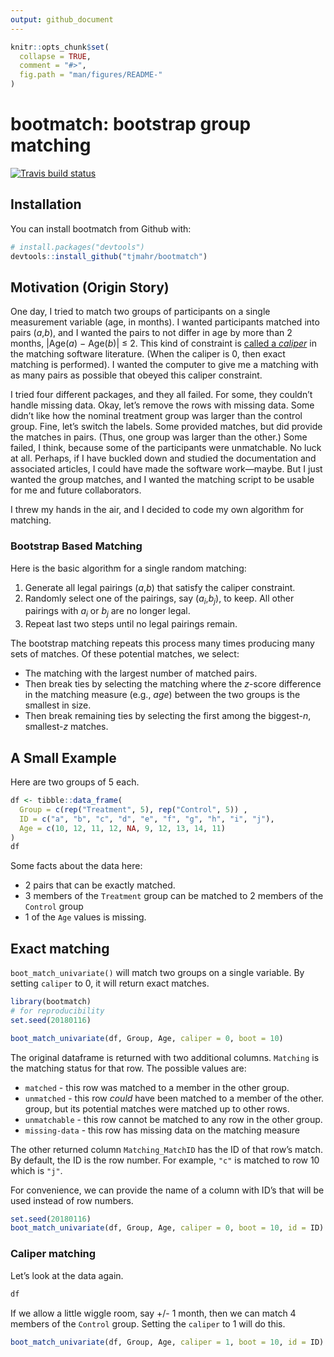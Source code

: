 ```yaml
---
output: github_document
---
```


<!-- README.md is generated from README.Rmd. Please edit that file -->

```r
knitr::opts_chunk$set(
  collapse = TRUE,
  comment = "#>",
  fig.path = "man/figures/README-"
)
```

# bootmatch: bootstrap group matching 

[![Travis build status](https://travis-ci.org/tjmahr/bootmatch.svg?branch=master)](https://travis-ci.org/tjmahr/bootmatch)

## Installation

You can install bootmatch from Github with:

```r
# install.packages("devtools")
devtools::install_github("tjmahr/bootmatch")
```

## Motivation (Origin Story)

One day, I tried to match two groups of participants on a single measurement
variable (age, in months). I wanted participants matched into pairs 
(*a*,*b*), and I wanted the pairs to not differ in 
age by more than 2 months, |Age(_a_) − Age(_b_)| ≤ 2. This kind of constraint 
is [called a _caliper_][caliper] in the matching software literature. (When the
caliper is 0, then exact matching is performed). I wanted the computer to give
me a matching with as many pairs as possible that obeyed this caliper
constraint.

I tried four different packages, and they all failed. For some, they couldn't
handle missing data. Okay, let's remove the rows with missing data. Some didn't
like how the nominal treatment group was larger than the control group. Fine,
let's switch the labels. Some provided matches, but did provide the
matches in pairs. (Thus, one group was larger than the other.) Some failed, I
think, because some of the participants were unmatchable. No luck at all.
Perhaps, if I have buckled down and studied the documentation and associated
articles, I could have made the software work—maybe. But I just wanted the
group matches, and I wanted the matching script to be usable for me and future
collaborators.

I threw my hands in the air, and I decided to code my own algorithm for
matching.

### Bootstrap Based Matching

Here is the basic algorithm for a single random matching:

1.  Generate all legal pairings (*a*,*b*) that satisfy the caliper constraint.
2.  Randomly select one of the pairings, say
    (*a*<sub>*i*</sub>,*b*<sub>*j*</sub>), to keep. All other pairings with
    *a*<sub>*i*</sub> or *b*<sub>*j*</sub> are no longer legal.
3.  Repeat last two steps until no legal pairings remain.

The bootstrap matching repeats this process many times producing many sets of
matches. Of these potential matches, we select:

* The matching with the largest number of matched pairs.
* Then break ties by selecting the matching where the _z_-score difference in
  the matching measure (e.g., _age_) between the two groups is the smallest 
  in size.
* Then break remaining ties by selecting the first among the biggest-_n_,
  smallest-_z_ matches.

## A Small Example

Here are two groups of 5 each. 

```r
df <- tibble::data_frame(
  Group = c(rep("Treatment", 5), rep("Control", 5)) ,
  ID = c("a", "b", "c", "d", "e", "f", "g", "h", "i", "j"),
  Age = c(10, 12, 11, 12, NA, 9, 12, 13, 14, 11)
)
df
```

Some facts about the data here:

  - 2 pairs that can be exactly matched.
  - 3 members of the `Treatment` group can be matched to 2 members of the
    `Control` group
  - 1 of the `Age` values is missing.


## Exact matching

`boot_match_univariate()` will match two groups on a single variable. By 
setting `caliper` to 0, it will return exact matches.

```r
library(bootmatch)
# for reproducibility
set.seed(20180116)

boot_match_univariate(df, Group, Age, caliper = 0, boot = 10)
```

The original dataframe is returned with two additional columns. `Matching` is
the matching status for that row. The possible values are:

* `matched` - this row was matched to a member in the other group.
* `unmatched` - this row _could_ have been matched to a member of the other. 
  group, but its potential matches were matched up to other rows.
* `unmatchable` - this row cannot be matched to any row in the other group.
* `missing-data` - this row has missing data on the matching measure

The other returned column `Matching_MatchID` has the ID of that row's match. By
default, the ID is the row number. For example, `"c"` is matched to row 10 which
is `"j"`.

For convenience, we can provide the name of a column with ID's that will be used
instead of row numbers.

```r
set.seed(20180116)
boot_match_univariate(df, Group, Age, caliper = 0, boot = 10, id = ID)
```

### Caliper matching

Let's look at the data again.

```r
df
```

If we allow a little wiggle room, say +/- 1 month, then we can match 4
members of the `Control` group. Setting the `caliper` to 1 will do this.

```r
boot_match_univariate(df, Group, Age, caliper = 1, boot = 10, id = ID)
```

[caliper]: https://rdrr.io/cran/optmatch/man/caliper-methods.html
  "optmatch::caliper() documentation"
